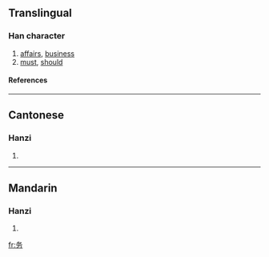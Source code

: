 {{see|務}}

==Translingual==
===Han character===
{{Han char|rn=19|rad=力|as=03|sn=5|four=|canj=竹水大尸 (HEKS)}}
# [[affairs]], [[business]]
# [[must]], [[should]]
====References====
{{Han ref|kx=0146.161|hdz=10366.040|uh=52A1|ud=21153}}
----
==Cantonese==
===Hanzi===
{{yue-hanzi|jyut=|y=mou6}}
# {{defn|Cantonese}}
----
==Mandarin==
===Hanzi===
{{cmn-hanzi|tra=務|pin=[[wù]] ([[wu4]])|wg=wu<sup>4</sup>}}
# {{defn|Mandarin}}

[[fr:务]]